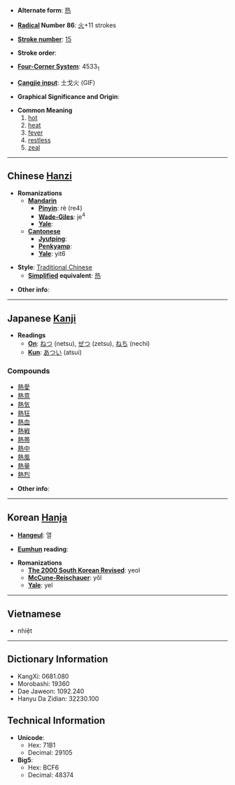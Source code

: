 * '''Alternate form''': [[热]]

* '''[[Wiktionary:Chinese radical index| Radical]] Number 86''': [[Wiktionary:Chinese radical index 火|火]]+11 strokes

* '''[[Wiktionary:Chinese total strokes index|Stroke number]]''': [[Wiktionary:Chinese total strokes index 15|15]]

* '''Stroke order''': 

* '''[[Wiktionary:Chinese four corner index|Four-Corner System]]''': 4533<sub>1</sub>

* '''[[Wiktionary:Chinese Cangjie index|Cangjie input]]''': 土戈火 (GIF)

* '''Graphical Significance and Origin''': 

* '''Common Meaning'''
*#[[hot]]
*# [[heat]]
*# [[fever]]
*# [[restless]]
*# [[zeal]]


----

== Chinese [[Hanzi]] ==

* '''Romanizations'''
** '''[[Mandarin]]'''
*** '''[[Pinyin]]''': rè (re4)
*** '''[[Wade-Giles]]''': je<sup>4</sup>
*** '''[[Yale]]''': 
** '''[[Cantonese]]'''
*** '''[[Jyutping]]''':
*** '''[[Penkyamp]]''': 
*** '''[[Yale]]''': yit6

* '''Style''': [[Traditional Chinese]] 
** '''[[Simplified Chinese|Simplified]] equivalent''': [[热]]

* '''Other info''': 

----

== Japanese [[Kanji]] ==

* '''Readings'''
** '''[[On]]''': [[ねつ]] (netsu), [[ぜつ]] (zetsu), [[ねち]] (nechi)
** '''[[Kun]]''': [[あつい]] (atsui)

===Compounds===
*[[熱愛]]
*[[熱意]]
*[[熱気]]
*[[熱狂]]
*[[熱血]]
*[[熱戦]]
*[[熱帯]]
*[[熱中]]
*[[熱風]]
*[[熱量]]
*[[熱烈]]

* '''Other info''':  

----

== Korean [[Hanja]] ==

* '''[[Hangeul]]''': 열

* '''[[Eumhun]] reading''': 

* '''Romanizations'''
** '''[[The 2000 South Korean Revised Romanization|The 2000 South Korean Revised]]''': yeol
** '''[[McCune-Reischauer]]''': yŏl
** '''[[Yale]]''': yel

----

==Vietnamese==

*nhiệt

----

== Dictionary Information ==

* KangXi: 0681.080
* Morobashi: 19360
* Dae Jaweon: 1092.240
* Hanyu Da Zidian: 32230.100

== Technical Information ==

* '''Unicode''':
** Hex: 71B1
** Decimal: 29105
* '''Big5''':
** Hex: BCF6
** Decimal: 48374